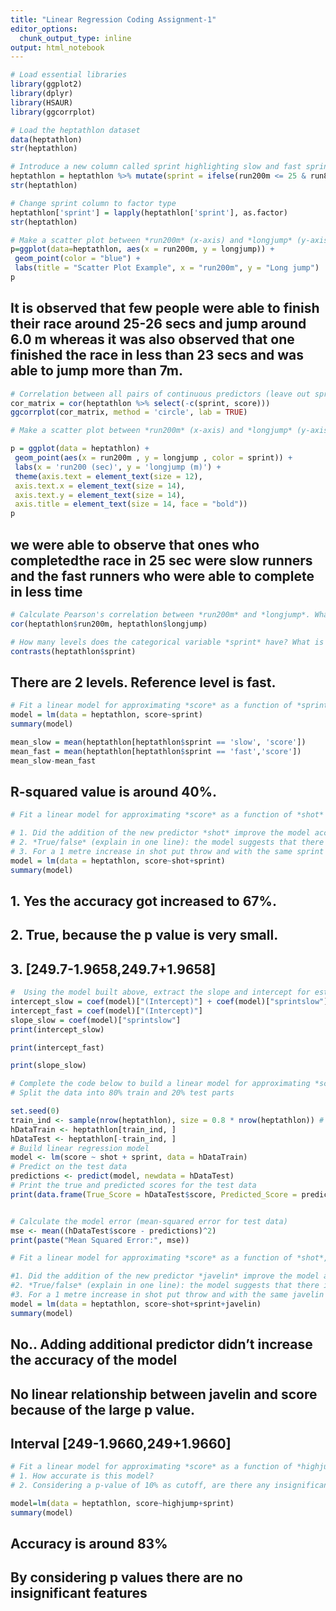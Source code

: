 ```yaml
---
title: "Linear Regression Coding Assignment-1"
editor_options:
  chunk_output_type: inline
output: html_notebook
---
```


```r
# Load essential libraries
library(ggplot2)
library(dplyr)
library(HSAUR)
library(ggcorrplot)
```

```r
# Load the heptathlon dataset
data(heptathlon)
str(heptathlon)
```

```r
# Introduce a new column called sprint highlighting slow and fast sprinters
heptathlon = heptathlon %>% mutate(sprint = ifelse(run200m <= 25 & run800m <= 129, 'fast', 'slow'))
str(heptathlon)
```

```r
# Change sprint column to factor type
heptathlon['sprint'] = lapply(heptathlon['sprint'], as.factor)
str(heptathlon)

```

```r
# Make a scatter plot between *run200m* (x-axis) and *longjump* (y-axis). What do you observe from this plot?
p=ggplot(data=heptathlon, aes(x = run200m, y = longjump)) +
 geom_point(color = "blue") +
 labs(title = "Scatter Plot Example", x = "run200m", y = "Long jump")
p
```
## It is observed that few people were able to finish their race around 25-26 secs and jump around 6.0 m whereas it was also observed that one finished the race in less than 23 secs and was able to jump more than 7m.

```r
# Correlation between all pairs of continuous predictors (leave out sprint and the response variable score). What do you observe?
cor_matrix = cor(heptathlon %>% select(-c(sprint, score)))
ggcorrplot(cor_matrix, method = 'circle', lab = TRUE)

```


```r
# Make a scatter plot between *run200m* (x-axis) and *longjump* (y-axis) now with the data points color-coded using *sprint*. What do you observe from this plot?

p = ggplot(data = heptathlon) +
 geom_point(aes(x = run200m , y = longjump , color = sprint)) +
 labs(x = 'run200 (sec)', y = 'longjump (m)') +
 theme(axis.text = element_text(size = 12),
 axis.text.x = element_text(size = 14),
 axis.text.y = element_text(size = 14),
 axis.title = element_text(size = 14, face = "bold")) 
p

```
## we were able to observe that ones who completedthe race in 25 sec were slow runners and the fast runners who were able to complete in less time
```r
# Calculate Pearson's correlation between *run200m* and *longjump*. What do you observe?
cor(heptathlon$run200m, heptathlon$longjump)

```

```r
# How many levels does the categorical variable *sprint* have? What is the reference level? 
contrasts(heptathlon$sprint)
```
## There are 2 levels. Reference level is fast.

```r
# Fit a linear model for approximating *score* as a function of *sprint*. Print the model's summary. How accurate is the model? How do the slow athletes' scores compare to the fast ones?
model = lm(data = heptathlon, score~sprint)
summary(model)
```
```r
mean_slow = mean(heptathlon[heptathlon$sprint == 'slow', 'score'])
mean_fast = mean(heptathlon[heptathlon$sprint == 'fast','score'])
mean_slow-mean_fast

```
## R-squared value is around 40%.


```r
# Fit a linear model for approximating *score* as a function of *shot* and *sprint*. Print the model's summary and answer the following questions:

# 1. Did the addition of the new predictor *shot* improve the model accuracy? 
# 2. *True/false* (explain in one line): the model suggests that there is a possible linear relationship between an athlete's score and shotput performance.
# 3. For a 1 metre increase in shot put throw and with the same sprint performance, we can say with 95% confidence that the athlete's score will increase/decrease by an amount in the interval [?, ?].
model = lm(data = heptathlon, score~shot+sprint)
summary(model)

```
## 1. Yes the accuracy got increased to 67%.
## 2. True, because the p value is very small.
## 3. [249.7-1.9658,249.7+1.9658]


```r
#  Using the model built above, extract the slope and intercept for estimating the *score* of *slow* and *fast* athletes. 
intercept_slow = coef(model)["(Intercept)"] + coef(model)["sprintslow"]
intercept_fast = coef(model)["(Intercept)"] 
slope_slow = coef(model)["sprintslow"]
print(intercept_slow)

```
```r
print(intercept_fast)
```
```r
print(slope_slow)
```



```r
# Complete the code below to build a linear model for approximating *score* as a function of *shot* and *sprint* using the training data. Predict the model performance by applying it to the test data.
# Split the data into 80% train and 20% test parts

set.seed(0)
train_ind <- sample(nrow(heptathlon), size = 0.8 * nrow(heptathlon)) # 80% for training, assuming hData contains your data
hDataTrain <- heptathlon[train_ind, ]
hDataTest <- heptathlon[-train_ind, ]
# Build linear regression model
model <- lm(score ~ shot + sprint, data = hDataTrain)
# Predict on the test data
predictions <- predict(model, newdata = hDataTest)
# Print the true and predicted scores for the test data
print(data.frame(True_Score = hDataTest$score, Predicted_Score = predictions))



```
```r
# Calculate the model error (mean-squared error for test data)
mse <- mean((hDataTest$score - predictions)^2)
print(paste("Mean Squared Error:", mse))
```



```r
# Fit a linear model for approximating *score* as a function of *shot*, *javelin*, and *sprint*. Print the model's summary and answer the following questions:

#1. Did the addition of the new predictor *javelin* improve the model accuracy? 
#2. *True/false* (explain in one line): the model suggests that there is a possible linear relationship between an athlete's score and javelin performance.
#3. For a 1 metre increase in shot put throw and with the same javelin and sprint performance, we can say with 95% confidence that the athlete's score will increase/decrease by an amount in the interval [?, ?].
model = lm(data = heptathlon, score~shot+sprint+javelin)
summary(model)
```
## No.. Adding additional predictor didn’t increase the accuracy of the model
## No linear relationship between javelin and score because of the large p value.
## Interval [249-1.9660,249+1.9660]


```r
# Fit a linear model for approximating *score* as a function of *highjump*, and *sprint*. Print the model's summary and answer the following questions:
# 1. How accurate is this model?
# 2. Considering a p-value of 10% as cutoff, are there any insignificant features?

model=lm(data = heptathlon, score~highjump+sprint)
summary(model)

```
## Accuracy is around 83%
## By considering p values there are no insignificant features

